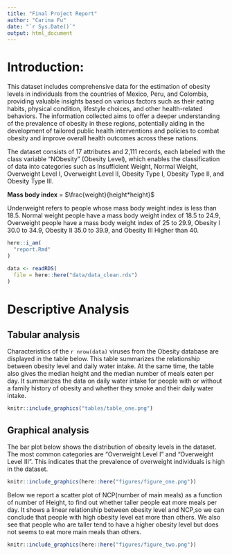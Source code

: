 ```yaml
---
title: "Final Project Report"
author: "Carina Fu"
date: "`r Sys.Date()`"
output: html_document
---
```


# Introduction:
This dataset includes comprehensive data for the estimation of obesity levels 
in individuals from the countries of Mexico, Peru, and Colombia, providing 
valuable insights based on various factors such as their eating habits, 
physical condition, lifestyle choices, and other health-related behaviors. 
The information collected aims to offer a deeper understanding of the 
prevalence of obesity in these regions, potentially aiding in the development 
of tailored public health interventions and policies to combat obesity and 
improve overall health outcomes across these nations.

The dataset consists of 17 attributes and 2,111 records, each labeled with the 
class variable "NObesity" (Obesity Level), which enables the classification of 
data into categories such as Insufficient Weight, Normal Weight, Overweight 
Level I, Overweight Level II, Obesity Type I, Obesity Type II, 
and Obesity Type III. 

**Mass body index** = $\frac{weight}{height*height}$

Underweight refers to people whose mass body weight index is less 
than 18.5. Normal weight people have a mass body weight index of 
18.5 to 24.9, Overweight people have a mass body weight index of 25 to 29.9, 
Obesity I 30.0 to 34.9, Obesity II 35.0 to 39.9, and Obesity III Higher than 40.

```r
here::i_am(
  "report.Rmd"
)
```

```r
data <- readRDS(
  file = here::here("data/data_clean.rds")
)
```

# Descriptive Analysis

## Tabular analysis

Characteristics of the `r nrow(data)` viruses from the Obesity database are
displayed in the table below. This table summarizes the relationship between 
obesity level and daily water intake. At the same time, the table also gives 
the median height and the median number of meals eaten per day. 
It summarizes the data on daily water intake for people with or without a 
family history of obesity and whether they smoke and their daily water intake.

```r
knitr::include_graphics("tables/table_one.png")
```

## Graphical analysis

The bar plot below shows the distribution of obesity levels in the dataset. 
The most common categories are "Overweight Level I" and "Overweight Level III". 
This indicates that the prevalence of overweight individuals is high in the 
dataset.

```r
knitr::include_graphics(here::here("figures/figure_one.png"))
```

Below we report a scatter plot of NCP(number of main meals) as a function of 
number of Height, to find out whether taller people eat more meals per day.
It shows a linear relationship between obesity level and NCP,so we can conclude 
that people with high obesity level eat more than others. We also see that 
people who are taller tend to have a higher obesity level but does not seems to
eat more main meals than others.

```r
knitr::include_graphics(here::here("figures/figure_two.png"))
```

